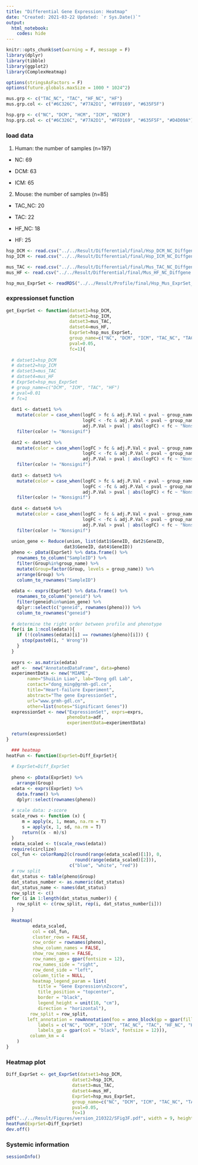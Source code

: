 ---
title: "Differential Gene Expression: Heatmap"
date: "Created: 2021-03-22 Updated: `r Sys.Date()`"
output: 
  html_notebook:
    codes: hide
---

```{r setup, include=FALSE}
knitr::opts_chunk$set(warning = F, message = F)
library(dplyr)
library(tibble)
library(ggplot2)
library(ComplexHeatmap)

options(stringsAsFactors = F)
options(future.globals.maxSize = 1000 * 1024^2)

mus.grp <- c("TAC_NC", "TAC", "HF_NC", "HF")
mus.grp.col <- c("#6C326C", "#77A2D1", "#FFD169", "#635F5F")

hsp.grp <- c("NC", "DCM", "HCM", "ICM", "NICM")
hsp.grp.col <- c("#6C326C", "#77A2D1", "#FFD169", "#635F5F", "#D4D09A")
```


### load data

1. Human: the number of samples (n=197)

  * NC:  69
  
  * DCM: 63
  
  * ICM: 65

2. Mouse: the number of samples (n=85)

  * TAC_NC: 20 
    
  * TAC: 22 
    
  * HF_NC: 18
  
  * HF: 25
  
```{r}
hsp_DCM <- read.csv("../../Result/Differential/final/Hsp_DCM_NC_Diffgene.csv")
hsp_ICM <- read.csv("../../Result/Differential/final/Hsp_ICM_NC_Diffgene.csv")

mus_TAC <- read.csv("../../Result/Differential/final/Mus_TAC_NC_Diffgene.csv")
mus_HF <- read.csv("../../Result/Differential/final/Mus_HF_NC_Diffgene.csv")

hsp_mus_ExprSet <- readRDS("../../Result/Profile/final/Hsp_Mus_ExprSet_VoomSNM.RDS") 
```


### expressionset function
```{r}
get_ExprSet <- function(datset1=hsp_DCM,
                        datset2=hsp_ICM,
                        datset3=mus_TAC,
                        datset4=mus_HF,
                        ExprSet=hsp_mus_ExprSet,
                        group_name=c("NC", "DCM", "ICM", "TAC_NC", "TAC", "HF_NC", "HF"),
                        pval=0.05, 
                        fc=1){
  
  # datset1=hsp_DCM
  # datset2=hsp_ICM
  # datset3=mus_TAC
  # datset4=mus_HF
  # ExprSet=hsp_mus_ExprSet
  # group_name=c("DCM", "ICM", "TAC", "HF")
  # pval=0.01
  # fc=1
  
  dat1 <- datset1 %>% 
    mutate(color = case_when(logFC > fc & adj.P.Val < pval ~ group_name[2],
                             logFC < -fc & adj.P.Val < pval ~ group_name[1],
                             adj.P.Val > pval | abs(logFC) < fc ~ "Nonsignif")) %>%
    filter(color != "Nonsignif")
  
  dat2 <- datset2 %>% 
    mutate(color = case_when(logFC > fc & adj.P.Val < pval ~ group_name[2],
                             logFC < -fc & adj.P.Val < pval ~ group_name[1],
                             adj.P.Val > pval | abs(logFC) < fc ~ "Nonsignif")) %>%
    filter(color != "Nonsignif")
  
  dat3 <- datset3 %>% 
    mutate(color = case_when(logFC > fc & adj.P.Val < pval ~ group_name[2],
                             logFC < -fc & adj.P.Val < pval ~ group_name[1],
                             adj.P.Val > pval | abs(logFC) < fc ~ "Nonsignif")) %>%
    filter(color != "Nonsignif")
  
  dat4 <- datset4 %>% 
    mutate(color = case_when(logFC > fc & adj.P.Val < pval ~ group_name[2],
                             logFC < -fc & adj.P.Val < pval ~ group_name[1],
                             adj.P.Val > pval | abs(logFC) < fc ~ "Nonsignif")) %>%
    filter(color != "Nonsignif")
  
  union_gene <- Reduce(union, list(dat1$GeneID, dat2$GeneID,
                      dat3$GeneID, dat4$GeneID))
  pheno <- pData(ExprSet) %>% data.frame() %>%
    rownames_to_column("SampleID") %>%
    filter(Group%in%group_name) %>%
    mutate(Group=factor(Group, levels = group_name)) %>%
    arrange(Group) %>%
    column_to_rownames("SampleID")
  
  edata <- exprs(ExprSet) %>% data.frame() %>%
    rownames_to_column("geneid") %>%
    filter(geneid%in%union_gene) %>%
    dplyr::select(c("geneid", rownames(pheno))) %>%
    column_to_rownames("geneid")
  
  # determine the right order between profile and phenotype 
  for(i in 1:ncol(edata)){ 
    if (!(colnames(edata)[i] == rownames(pheno)[i])) {
      stop(paste0(i, " Wrong"))
    }
  }
  
  exprs <- as.matrix(edata)
  adf <-  new("AnnotatedDataFrame", data=pheno)
  experimentData <- new("MIAME",
        name="ShuiLin Liao", lab="Dong gdl Lab",
        contact="dong_ming@grmh-gdl.cn",
        title="Heart-failure Experiment",
        abstract="The gene ExpressionSet",
        url="www.grmh-gdl.cn",
        other=list(notes="Significant Genes"))
  expressionSet <- new("ExpressionSet", exprs=exprs,
                       phenoData=adf, 
                       experimentData=experimentData)
  
  return(expressionSet)
}

  ### heatmap
heatFun <- function(ExprSet=Diff_ExprSet){
  
  # ExprSet=Diff_ExprSet
  
  pheno <- pData(ExprSet) %>%
    arrange(Group)
  edata <- exprs(ExprSet) %>%
    data.frame() %>%
    dplyr::select(rownames(pheno)) 
  
  # scale data: z-score
  scale_rows <- function (x) {
      m = apply(x, 1, mean, na.rm = T)
      s = apply(x, 1, sd, na.rm = T)
      return((x - m)/s)
  }  
  edata_scaled <- t(scale_rows(edata))
  require(circlize)
  col_fun <- colorRamp2(c(round(range(edata_scaled)[1]), 0, 
                          round(range(edata_scaled)[2])),
                        c("blue", "white", "red")) 
  # row split 
  dat_status <- table(pheno$Group)
  dat_status_number <- as.numeric(dat_status)
  dat_status_name <- names(dat_status)
  row_split <- c()
  for (i in 1:length(dat_status_number)) {
    row_split <- c(row_split, rep(i, dat_status_number[i]))
  }
  
  Heatmap(
          edata_scaled, 
          col = col_fun,
          cluster_rows = FALSE,
          row_order = rownames(pheno),
          show_column_names = FALSE,
          show_row_names = FALSE,
          row_names_gp = gpar(fontsize = 12),
          row_names_side = "right",
          row_dend_side = "left",
          column_title = NULL, 
          heatmap_legend_param = list(
            title = "Gene Expression\nZscore",
            title_position = "topcenter",
            border = "black",
            legend_height = unit(10, "cm"),
            direction = "horizontal"),
         row_split = row_split,
        left_annotation = rowAnnotation(foo = anno_block(gp = gpar(fill = 2:8),
            labels = c("NC", "DCM", "ICM", "TAC_NC", "TAC", "HF_NC", "HF"), 
            labels_gp = gpar(col = "black", fontsize = 12))),         
         column_km = 4
    )
}
```


### Heatmap plot
```{r}
Diff_ExprSet <- get_ExprSet(datset1=hsp_DCM,
                         datset2=hsp_ICM,
                         datset3=mus_TAC,
                         datset4=mus_HF,
                         ExprSet=hsp_mus_ExprSet,
                         group_name=c("NC", "DCM", "ICM", "TAC_NC", "TAC", "HF_NC", "HF"),
                         pval=0.05, 
                         fc=1)
pdf("../../Result/Figures/version_210322/SFig3F.pdf", width = 9, height = 9)
heatFun(ExprSet=Diff_ExprSet)
dev.off()
```


### Systemic information
```{r}
sessionInfo()
```
